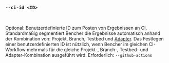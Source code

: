 ### `--ci-id <ID>`

<br />

Optional: Benutzerdefinierte ID zum Posten von Ergebnissen an CI.
Standardmäßig segmentiert Bencher die Ergebnisse automatisch anhand der Kombination von: Projekt, Branch, Testbed und [Adapter](/de/docs/explanation/adapters/).
Das Festlegen einer benutzerdefinierten ID ist nützlich, wenn Bencher im gleichen CI-Workflow mehrmals für die gleiche Projekt-, Branch-, Testbed- und Adapter-Kombination ausgeführt wird.
Erforderlich: `--github-actions`